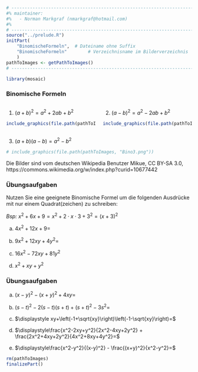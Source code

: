 ```r
# ---------------------------------------------------------------------------
#% maintainer:
#%   - Norman Markgraf (nmarkgraf@hotmail.com)
#%
# ---------------------------------------------------------------------------
source("../prelude.R")
initPart(
    "BinomischeFormeln",  # Dateiname ohne Suffix
    "BinomischeFormeln"        # Verzeichnisname im Bilderverzeichnis 
    )
pathToImages <- getPathToImages()
# ---------------------------------------------------------------------------

library(mosaic)

```

### Binomische Formeln

:::::: {.columns}
::: {.column width="49%"}

1. $\displaystyle(a+b)^2 = a^2 + 2 ab + b^2$

```r
include_graphics(file.path(pathToImages, "Bino1.png"))
```

:::
::: {.column width="49%"}

2. $\displaystyle(a-b)^2 = a^2 - 2ab + b^2$

```r
include_graphics(file.path(pathToImages, "Bino2.png"))
```

:::
::::::

3. $\displaystyle(a+b)(a-b) = a^2 - b^2$

```r
# include_graphics(file.path(pathToImages, "Bino3.png"))
```


[Die Bilder sind vom deutschen Wikipedia Benutzer Mikue, CC BY-SA 3.0, https://commons.wikimedia.org/w/index.php?curid=10677442]{.tiny}


### Übungsaufgaben

Nutzen Sie eine geeignete Binomische Formel um die folgenden Ausdrücke mit nur einem Quadrat(zeichen) zu schreiben:

*Bsp:* $\displaystyle x^2+6x+9 = x^2+2\cdot x \cdot 3 + 3^2 = (x+3)^2$


a) $\displaystyle 4x^2+12x+9=$\setlength{\itemsep}{12pt}

b) $\displaystyle 9x^2+12xy+4y^2=$

c) $\displaystyle 16x^2-72xy+81y^2$

d) $\displaystyle x^2+ xy +y^2$


### Übungsaufgaben

a) $\displaystyle  (x-y)^2-(x+y)^2 + 4xy =$\setlength{\itemsep}{12pt}

b) $\displaystyle(s-t)^2-2(s-t)(s+t)+(s+t)^2-3s^2=$

c) $\displaystyle xy+\left(-1+\sqrt{xy}\right)\left(-1-\sqrt{xy}\right)=$

d) $\displaystyle\frac{x^2-2xy+y^2}{2x^2-4xy+2y^2} + \frac{2x^2+4xy+2y^2}{4x^2+8xy+4y^2}=$

e) $\displaystyle\frac{x^2-y^2}{(x-y)^2} - \frac{(x+y)^2}{x^2-y^2}=$


```r
rm(pathToImages)
finalizePart()
```
